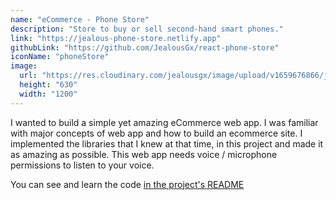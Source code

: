 ```yaml
---
name: "eCommerce - Phone Store"
description: "Store to buy or sell second-hand smart phones."
link: "https://jealous-phone-store.netlify.app"
githubLink: "https://github.com/JealousGx/react-phone-store"
iconName: "phoneStore"
image:
  url: "https://res.cloudinary.com/jealousgx/image/upload/v1659676866/jealous-phone-store.netlify.app__oj5gbc.png"
  height: "630"
  width: "1200"
---
```


I wanted to build a simple yet amazing eCommerce web app. I was familiar with major concepts of web app and how to build an ecommerce site. I implemented the libraries that I knew at that time, in this project and made it as amazing as possible. This web app needs voice / microphone permissions to listen to your voice.

You can see and learn the code [in the project's README](https://github.com/JealousGx/react-phone-store#readme)
